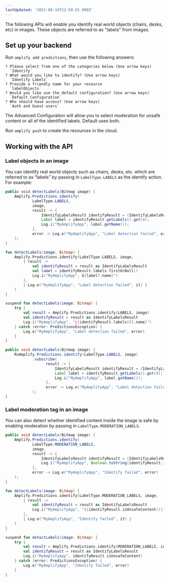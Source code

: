 ```yaml
---
lastUpdated: '2021-08-16T22:59:55.000Z'
---
```

The following APIs will enable you identify real world objects (chairs, desks, etc) in images.  These objects are referred to as "labels" from images.

## Set up your backend

Run `amplify add predictions`, then use the following answers:

```console
? Please select from one of the categories below (Use arrow keys)
  `Identify`
? What would you like to identify? (Use arrow keys)
  `Identify Labels`
? Provide a friendly name for your resource
  `labelObjects`
? Would you like use the default configuration? (Use arrow keys)
  `Default Configuration`
? Who should have access? (Use arrow keys)
  `Auth and Guest users`
```

The Advanced Configuration will allow you to select moderation for unsafe content or all of the identified labels. Default uses both.

Run `amplify push` to create the resources in the cloud.

## Working with the API

### Label objects in an image

You can identify real world objects such as chairs, desks, etc. which are referred to as “labels” by passing in `LabelType.LABELS` as the identify action. For example:

<BlockSwitcher>
<Block name="Java">

```java
public void detectLabels(Bitmap image) {
    Amplify.Predictions.identify(
            LabelType.LABELS,
            image,
            result -> {
                IdentifyLabelsResult identifyResult = (IdentifyLabelsResult) result;
                Label label = identifyResult.getLabels().get(0);
                Log.i("MyAmplifyApp", label.getName());
            },
            error -> Log.e("MyAmplifyApp", "Label detection failed", error)
    );
}
```

</Block>
<Block name="Kotlin - Callbacks">

```kotlin
fun detectLabels(image: Bitmap) {
    Amplify.Predictions.identify(LabelType.LABELS, image,
        { result ->
            val identifyResult = result as IdentifyLabelsResult
            val label = identifyResult.labels.firstOrNull()
            Log.i("MyAmplifyApp", ${label?.name}")
        },
        { Log.e("MyAmplifyApp", "Label detection failed", it) }
    )
}
```

</Block>
<Block name="Kotlin - Coroutines (Beta)">

```kotlin
suspend fun detectLabels(image: Bitmap) {
    try {
        val result = Amplify.Predictions.identify(LABELS, image)
        val identifyResult = result as IdentifyLabelsResult
        Log.i("MyAmplifyApp", "${identifyResult.labels[0].name}")
    } catch (error: PredictionsException) {
        Log.e("MyAmplifyApp", "Label detection failed", error)
    }
}
```

</Block>
<Block name="RxJava">

```java
public void detectLabels(Bitmap image) {
    RxAmplify.Predictions.identify(LabelType.LABELS, image)
            .subscribe(
                  result -> {
                      IdentifyLabelsResult identifyResult = (IdentifyLabelsResult) result;
                      Label label = identifyResult.getLabels().get(0);
                      Log.i("MyAmplifyApp", label.getName());
                  },
                  error -> Log.e("MyAmplifyApp", "Label detection failed", error)
            );
}
```

</Block>
</BlockSwitcher>

### Label moderation tag in an image

You can also detect whether identified content inside the image is safe by enabling moderation by passing in `LabelType.MODERATION_LABELS`.

<BlockSwitcher>
<Block name="Java">

```java
public void detectLabels(Bitmap image) {
    Amplify.Predictions.identify(
            LabelType.MODERATION_LABELS,
            image,
            result -> {
                IdentifyLabelsResult identifyResult = (IdentifyLabelsResult) result;
                Log.i("MyAmplifyApp", Boolean.toString(identifyResult.isUnsafeContent()));
            },
            error -> Log.e("MyAmplifyApp", "Identify failed", error)
    );
}
```

</Block>
<Block name="Kotlin - Callbacks">

```kotlin
fun detectLabels(image: Bitmap) {
    Amplify.Predictions.identify(LabelType.MODERATION_LABELS, image,
        { result ->
            val identifyResult = result as IdentifyLabelsResult
            Log.i("MyAmplifyApp", "${identifyResult.isUnsafeContent()}")
        },
        { Log.e("MyAmplifyApp", "Identify failed", it) }
    )
}
```

</Block>
<Block name="Kotlin - Coroutines (Beta)">

```kotlin
suspend fun detectLabels(image: Bitmap) {
    try {
        val result = Amplify.Predictions.identify(MODERATION_LABELS, image)
        val identifyResult = result as IdentifyLabelsResult
        Log.i("MyAmplifyApp", identifyResult.isUnsafeContent)
    } catch (error: PredictionsException) {
        Log.e("MyAmplifyApp", "Identify failed", error)
    }
}
```

</Block>
</BlockSwitcher>

